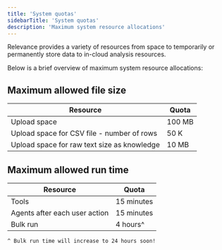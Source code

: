 ```yaml
---
title: 'System quotas'
sidebarTitle: 'System quotas'
description: 'Maximum system resource allocations'
---
```

Relevance provides a variety of resources from space to temporarily or permanently store data to in-cloud analysis resources.

Below is a brief overview of maximum system resource allocations:

## Maximum allowed file size

|                     Resource                |  Quota |
|---------------------------------------------|--------|
| Upload space                                | 100 MB |
| Upload space for CSV file - number of rows  | 50 K   |
| Upload space for raw text size as knowledge | 10 MB  |

## Maximum allowed run time

|            Resource            |    Quota   |
|--------------------------------|------------|
| Tools                          | 15 minutes |
| Agents after each user action  | 15 minutes |
| Bulk run                       |  4 hours^  |


`^ Bulk run time will increase to 24 hours soon!`


